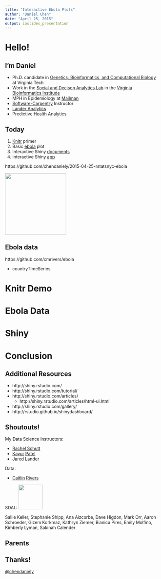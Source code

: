 ```yaml
---
title: "Interactive Ebola Plots"
author: "Daniel Chen"
date: "April 25, 2015"
output: ioslides_presentation
---
```


# Hello!

## I'm Daniel

  - Ph.D. candidate in [Genetics, Bioinformatics, and Computational Biology](http://gbcb.vbi.vt.edu/gbcb/about_program) at Virginia Tech
  - Work in the [Social and Decison Analytics Lab](http://vbi.vt.edu/sdal/about) in the [Virginia Bioinformatics Institude](http://www.vbi.vt.edu/about)
  - MPH in Epidemiology at [Mailman](http://www.mailman.columbia.edu/)
  - [Software-Carpentry](http://software-carpentry.org/) Instructor
  - [Lander Analytics](http://www.landeranalytics.com/)
  - Predictive Health Analytics

## Today
1. [Knitr](http://yihui.name/knitr/) primer
2. Basic [ebola](https://github.com/chendaniely/ebola/tree/dev-dan-shiny/data_products/shinyCountryTimeseries) plot
3. Interactive Shiny [documents](http://rmarkdown.rstudio.com/authoring_shiny.html)
4. Interactive Shiny [app](http://shiny.rstudio.com/)

https://github.com/chendaniely/2015-04-25-rstatsnyc-ebola

<img src="../images/vivian_auudience.png" style="height:200px;"/>

## Ebola data
https://github.com/cmrivers/ebola

- countryTimeSeries

# Knitr Demo

# Ebola Data

# Shiny

# Conclusion

## Additional Resources

- http://shiny.rstudio.com/
- http://shiny.rstudio.com/tutorial/
- http://shiny.rstudio.com/articles/
    - http://shiny.rstudio.com/articles/html-ui.html
- http://shiny.rstudio.com/gallery/
- http://rstudio.github.io/shinydashboard/

## Shoutouts!
My Data Science Instructors:

- [Rachel Schutt](https://www.linkedin.com/in/rachelschutt)
- [Kayur](http://kayur.org/) [Patel](https://twitter.com/foil)
- [Jared](http://www.jaredlander.com/) [Lander](https://twitter.com/jaredlander)

Data:

- [Caitlin](http://www.caitlinrivers.com/) [Rivers](https://twitter.com/cmyeaton)

SDAL: <img src="../images/sdal.png" style="height:80px;"/>

Sallie Keller, Stephanie Shipp, Ana Aizcorbe, Dave Higdon, Mark Orr, Aaron Schroeder,
Gizem Korkmaz, Kathryn Ziemer, Bianica Pires, Emily Molfino, Kimberly Lyman, Sakinah Calender

## Parents

## Thanks!

[\@chendaniely](https://twitter.com/chendaniely)

